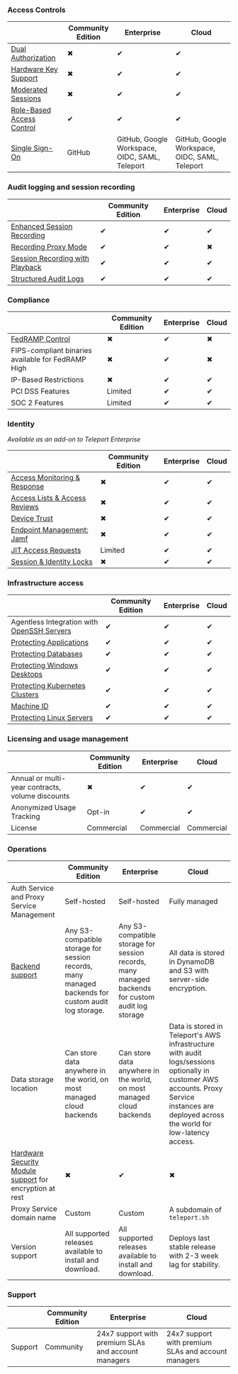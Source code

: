 ### Access Controls

||Community Edition|Enterprise|Cloud|
|---|---|---|---|
|[Dual Authorization](../zero-trust-access/access-controls/guides/dual-authz.mdx)|✖|✔|✔|
|[Hardware Key Support](../zero-trust-access/access-controls/guides/hardware-key-support.mdx)|✖|✔|✔|
|[Moderated Sessions](../zero-trust-access/access-controls/guides/joining-sessions.mdx)|✖|✔|✔|
|[Role-Based Access Control](../zero-trust-access/access-controls/guides/role-templates.mdx)|✔|✔|✔|
|[Single Sign-On](../zero-trust-access/sso/sso.mdx)|GitHub|GitHub, Google Workspace, OIDC, SAML, Teleport|GitHub, Google Workspace, OIDC, SAML, Teleport|

### Audit logging and session recording

||Community Edition|Enterprise|Cloud|
|---|---|---|---|
|[Enhanced Session Recording](../enroll-resources/server-access/guides/bpf-session-recording.mdx)|✔|✔|✔|
|[Recording Proxy Mode](../enroll-resources/server-access/guides/recording-proxy-mode.mdx)|✔|✔|✖|
|[Session Recording with Playback](../reference/architecture/session-recording.mdx)|✔|✔|✔|
|[Structured Audit Logs](../reference/monitoring/audit.mdx)|✔|✔|✔|

### Compliance

||Community Edition|Enterprise|Cloud|
|---|---|---|---|
|[FedRAMP Control](../zero-trust-access/compliance-frameworks/fedramp.mdx)|✖|✔|✖|
|FIPS-compliant binaries available for FedRAMP High|✖|✔|✖|
|IP-Based Restrictions|✖|✔|✔|
|PCI DSS Features|Limited|✔|✔|
|SOC 2 Features|Limited|✔|✔|

### Identity

_Available as an add-on to Teleport Enterprise_

||Community Edition|Enterprise|Cloud|
|---|---|---|---|
|[Access Monitoring & Response](../identity-governance/access-monitoring.mdx)|✖|✔|✔|
|[Access Lists & Access Reviews](../identity-governance/access-lists/access-lists.mdx)|✖|✔|✔|
|[Device Trust](../identity-governance/device-trust/guide.mdx)|✖|✔|✔|
|[Endpoint Management: Jamf](../identity-governance/device-trust/jamf-integration.mdx)|✖|✔|✔|
|[JIT Access Requests](../zero-trust-access/access-controls/guides/dual-authz.mdx)|Limited|✔|✔|
|[Session & Identity Locks](../identity-governance/locking.mdx)|✖|✔|✔|

### Infrastructure access

||Community Edition|Enterprise|Cloud|
|---|---|---|---|
|Agentless Integration with [OpenSSH Servers](../enroll-resources/server-access/openssh/openssh-agentless.mdx)|✔|✔|✔|
|[Protecting Applications](../enroll-resources/application-access/getting-started.mdx)|✔|✔|✔|
|[Protecting Databases](../enroll-resources/database-access/getting-started.mdx)|✔|✔|✔|
|[Protecting Windows Desktops](../enroll-resources/desktop-access/introduction.mdx)|✔|✔|✔|
|[Protecting Kubernetes Clusters](../enroll-resources/kubernetes-access/getting-started.mdx)|✔|✔|✔|
|[Machine ID](../machine-workload-identity/machine-id/getting-started.mdx)|✔|✔|✔|
|[Protecting Linux Servers](../enroll-resources/server-access/getting-started.mdx)|✔|✔|✔|

### Licensing and usage management

||Community Edition|Enterprise|Cloud|
|---|---|---|---|
|Annual or multi-year contracts, volume discounts|✖|✔|✔|
|Anonymized Usage Tracking|Opt-in|✔|✔|
|License|Commercial|Commercial|Commercial|

### Operations

||Community Edition|Enterprise|Cloud|
|---|---|---|---|
|Auth Service and Proxy Service Management|Self-hosted|Self-hosted|Fully managed|
|[Backend support](../reference/backends.mdx)|Any S3-compatible storage for session records, many managed backends for custom audit log storage.|Any S3-compatible storage for session records, many managed backends for custom audit log storage|All data is stored in DynamoDB and S3 with server-side encryption.|
|Data storage location|Can store data anywhere in the world, on most managed cloud backends|Can store data anywhere in the world, on most managed cloud backends|Data is stored in Teleport's AWS infrastructure with audit logs/sessions optionally in customer AWS accounts. Proxy Service instances are deployed across the world for low-latency access.|
|[Hardware Security Module support](../admin-guides/deploy-a-cluster/hsm.mdx) for encryption at rest|✖|✔|✖|
|Proxy Service domain name|Custom|Custom|A subdomain of `teleport.sh`|
|Version support|All supported releases available to install and download.|All supported releases available to install and download.|Deploys last stable release with 2-3 week lag for stability.|

### Support

||Community Edition|Enterprise|Cloud|
|---|---|---|---|
|Support|Community|24x7 support with premium SLAs and account managers|24x7 support with premium SLAs and account managers|
